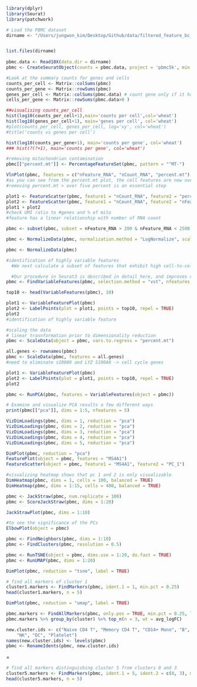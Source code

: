 
```r
library(dplyr)
library(Seurat)
library(patchwork)

# Load the PBMC dataset
dirname <- "/Users/jungwon_kim/Desktop/Github/data/filtered_feature_bc_matrix" #barcode matrix 


list.files(dirname)
                 
pbmc.data <- Read10X(data.dir = dirname)
pbmc <- CreateSeuratObject(counts = pbmc.data, project = 'pbmc5k', min.cells = 3, min.features = 200)


```



```r
#Look at the summary counts for genes and cells 
counts_per_cell <- Matrix::colSums(pbmc)
counts_per_gene <- Matrix::rowSums(pbmc)
genes_per_cell <- Matrix::colSums(pbmc.data) # count gene only if it has non-zero reads mapped.
cells_per_gene <- Matrix::rowSums(pbmc.data>0 )

```
```r
##visualising counts_per_cell 
hist(log10(counts_per_cell+1),main='counts per cell',col='wheat')
hist(log10(genes_per_cell+1), main='genes per cell', col='wheat')
#plot(counts_per_cell, genes_per_cell, log='xy', col='wheat')
#title('counts vs genes per cell')
```

```r
hist(log10(counts_per_gene+1), main='counts per gene', col='wheat')
### hist(?(?+1), main='counts per gene', col='wheat')

```
```r
#removing mitochondrian contamination
pbmc[["percent.mt"]] <- PercentageFeatureSet(pbmc, pattern = "^MT-")
```
```r
VlnPlot(pbmc, features = c("nFeature_RNA", "nCount_RNA", "percent.mt"), ncol = 3)
#as you can see from the percent.mt plot, the cell features are now overloaded with the mt expressions thus 
#removing percent.mt > over five percent is an essential step 
```
```r
plot1 <- FeatureScatter(pbmc, feature1 = "nCount_RNA", feature2 = "percent.mt")
plot2 <- FeatureScatter(pbmc, feature1 = "nCount_RNA", feature2 = "nFeature_RNA")
plot1 + plot2
#check UMI ratio to #genes and % of mito 
#feature has a linear relationship with number of RNA count
```      
```r
pbmc <- subset(pbmc, subset = nFeature_RNA > 200 & nFeature_RNA < 2500 & percent.mt < 5)
```


```r
pbmc <- NormalizeData(pbmc, normalization.method = "LogNormalize", scale.factor = 10000)
```
```r
pbmc <- NormalizeData(pbmc)
```
```r
#identification of highly variable features 
  #We next calculate a subset of features that exhibit high cell-to-cell variation in the dataset (i.e, they are highly expressed in some cells, and lowly expressed in others). We and others have found that focusing on these genes in downstream analysis helps to highlight biological signal in single-cell datasets.

  #Our procedure in Seurat3 is described in detail here, and improves on previous versions by directly modeling the mean-variance relationship inherent in single-cell data, and is implemented in the FindVariableFeatures function. By default, we return 2,000 features per dataset. These will be used in downstream analysis, like PCA.
pbmc <- FindVariableFeatures(pbmc, selection.method = "vst", nfeatures = 2000)
```
```r
top10 <- head(VariableFeatures(pbmc), 10)
```
```r
plot1 <- VariableFeaturePlot(pbmc)
plot2 <- LabelPoints(plot = plot1, points = top10, repel = TRUE)
plot2
#identification of highly variable feature 
```

```r
#scaling the data 
# linear trasnformation prior to dimensionality reduction 
pbmc <- ScaleData(object = pbmc, vars.to.regress = "percent.mt")

all.genes <- rownames(pbmc)
pbmc <- ScaleData(pbmc, features = all.genes)
#need to eliminate s100A9 and LYZ S100A8 -> cell cycle genes

plot1 <- VariableFeaturePlot(pbmc)
plot2 <- LabelPoints(plot = plot1, points = top10, repel = TRUE)
plot2
```
```r
pbmc <- RunPCA(pbmc, features = VariableFeatures(object = pbmc))
```


```r
# Examine and visualize PCA results a few different ways
print(pbmc[["pca"]], dims = 1:5, nfeatures = 5)
```
```r
VizDimLoadings(pbmc, dims = 1, reduction = "pca")
VizDimLoadings(pbmc, dims = 2, reduction = "pca")
VizDimLoadings(pbmc, dims = 3, reduction = "pca")
VizDimLoadings(pbmc, dims = 4, reduction = "pca")
VizDimLoadings(pbmc, dims = 5, reduction = "pca")
```
```r
DimPlot(pbmc, reduction = "pca")
FeaturePlot(object = pbmc, features = "MS4A1")
FeatureScatter(object = pbmc, feature1 = "MS4A1", feature2 = "PC_1")

```
```r
#visualizing heatmap shows that pc 1 and 2 is only visualizable 
DimHeatmap(pbmc, dims = 1, cells = 100, balanced = TRUE)
DimHeatmap(pbmc, dims = 1:15, cells = 400, balanced = TRUE)
```


```r
pbmc <- JackStraw(pbmc, num.replicate = 100)
pbmc <- ScoreJackStraw(pbmc, dims = 1:20)


```
```r
JackStrawPlot(pbmc, dims = 1:10)
```
```r
#to see the significance of the PCs 
ElbowPlot(object = pbmc)
```


```r
pbmc <- FindNeighbors(pbmc, dims = 1:10)
pbmc <- FindClusters(pbmc, resolution = 0.5)
```


```r
pbmc <- RunTSNE(object = pbmc, dims.use = 1:20, do.fast = TRUE)
pbmc <- RunUMAP(pbmc, dims = 1:20)
```
```r
DimPlot(pbmc, reduction = "tsne", label = TRUE)
```
```r
# find all markers of cluster 1
cluster1.markers <- FindMarkers(pbmc, ident.1 = 1, min.pct = 0.25)
head(cluster1.markers, n = 5)
```

```r
DimPlot(pbmc, reduction = "umap", label = TRUE)
```


```r
pbmc.markers <- FindAllMarkers(pbmc, only.pos = TRUE, min.pct = 0.25, logfc.threshold = 0.25)
pbmc.markers %>% group_by(cluster) %>% top_n(n = 3, wt = avg_logFC)
```

```r
new.cluster.ids <- c("Naive CD4 T", "Memory CD4 T", "CD14+ Mono", "B", "CD8 T", "FCGR3A+ Mono", 
    "NK", "DC", "Platelet")
names(new.cluster.ids) <- levels(pbmc)
pbmc <- RenameIdents(pbmc, new.cluster.ids)

```



=
```r
# find all markers distinguishing cluster 5 from clusters 0 and 3
cluster5.markers <- FindMarkers(pbmc, ident.1 = 5, ident.2 = c(0, 3), min.pct = 0.25)
head(cluster5.markers, n = 5)
```


